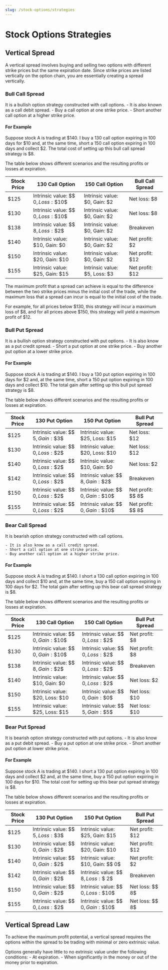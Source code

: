 ```yaml
---
slug: /stock-options/strategies
---
```


# Stock Options Strategies

## Vertical Spread 

A vertical spread involves buying and selling two options with different strike prices but the same expiration date. Since strike prices are listed vertically on the option chain, you are essentially creating a spread vertically.

### Bull Call Spread

It is a bullish option strategy constructed with call options.
	-	It is also known as a call debit spread.
	-	Buy a call option at one strike price.
	-	Short another call option at a higher strike price.

#### For Example 
Suppose stock $\text{A}$ is trading at \$$140$. I buy a $130$ call option expiring in $100$ days for \$$10$ and, at the same time, short a $150$ call option expiring in $100$ days and collect \$$2$. The total cost of setting up this bull call spread strategy is \$$8$.

The table below shows different scenarios and the resulting profits or losses at expiration.

| Stock Price | $\textbf{130}$ Call Option            | $\textbf{150}$ Call Option          | Bull Call Spread  |
|-------------|---------------------------------------|-------------------------------------|-------------------|
| \$$125$     | Intrinsic value: \$$ 0$, Loss: \$$10$ | Intrinsic value: \$$0$, Gain: \$$2$ | Net loss: \$$8$   |
| \$$130$     | Intrinsic value: \$$ 0$, Loss: \$$10$ | Intrinsic value: \$$0$, Gain: \$$2$ | Net loss: \$$8$   |
| \$$138$     | Intrinsic value: \$$ 8$, Loss: \$$2$  | Intrinsic value: \$$0$, Gain: \$$2$ | Breakeven         |
| \$$140$     | Intrinsic value: \$$10$, Gain: \$$0$  | Intrinsic value: \$$0$, Gain: \$$2$ | Net profit: \$$2$ |
| \$$150$     | Intrinsic value: \$$20$, Gain: \$$10$ | Intrinsic value: \$$0$, Gain: \$$2$ | Net profit: \$$12$|
| \$$155$     | Intrinsic value: \$$25$, Gain: \$$15$ | Intrinsic value: \$$5$, Loss: \$$3$ | Net profit: \$$12$  |

The maximum profit that a spread can achieve is equal to the difference between the two strike prices minus the initial cost of the trade, while the maximum loss that a spread can incur is equal to the initial cost of the trade.

For example, for all prices below \$$130$, this strategy will incur a maximum loss of \$$8$, and for all prices above \$$150$, this strategy will yield a maximum profit of \$$12$.


### Bull Put Spread

It is a bullish option strategy constructed with put options.
	- It is also know as a put credit spread.
	- Short a put option at one strike price.
	- Buy another put option at a lower strike price.

#### For Example
Suppose stock $\text{A}$ is trading at \$$140$. I buy a $130$ put option expiring in $100$ days for \$$2$ and, at the same time, short a $150$ put option expiring in $100$ days and collect \$$10$. The total gain after setting up this bull put spread strategy is \$$8$.

The table below shows different scenarios and the resulting profits or losses at expiration.

| Stock Price | $\textbf{130}$ Put Option             | $\textbf{150}$ Put Option             | Bull Put Spread   |
|-------------|---------------------------------------|---------------------------------------|-------------------|
| \$$125$     | Intrinsic value: \$$ 5$, Gain: \$$3$  | Intrinsic value: \$$25$, Loss: \$$15$ | Net loss: \$$12$  |
| \$$130$     | Intrinsic value: \$$ 0$, Loss: \$$2$  | Intrinsic value: \$$20$, Loss: \$$10$ | Net loss: \$$12$  |
| \$$140$     | Intrinsic value: \$$ 0$, Loss: \$$2$  | Intrinsic value: \$$10$, Gain: \$$0$  | Net loss: \$$2$   |
| \$$142$     | Intrinsic value: \$$ 0$, Loss: \$$2$  | Intrinsic value: \$$ 8$, Gain: \$$2$  | Breakeven         |
| \$$150$     | Intrinsic value: \$$ 0$, Loss: \$$2$  | Intrinsic value: \$$ 0$, Gain: \$$10$ | Net profit: \$$ 8$|
| \$$155$     | Intrinsic value: \$$ 0$, Loss: \$$2$  | Intrinsic value: \$$ 0$, Gain: \$$10$ | Net profit: \$$ 8$|


### Bear Call Spread

It is bearish option strategy constructed with call options.

	- It is also know as a call credit spread.
	- Short a call option at one strike price.
	- Buy another call option at a higher strike price.

#### For Example 
Suppose stock $\text{A}$ is trading at \$$140$. I short a $130$ call option expiring in $100$ days and collect \$$10$ and, at the same time, buy a $150$ call option expiring in $100$ days for \$$2$. The total gain after setting up this bear call spread strategy is \$$8$.

The table below shows different scenarios and the resulting profits or losses at expiration.

| Stock Price | $\textbf{130}$ Call Option            | $\textbf{150}$ Call Option            | Bull Put Spread   |
|-------------|---------------------------------------|---------------------------------------|-------------------|
| \$$125$     | Intrinsic value: \$$ 0$, Gain: \$$10$ | Intrinsic value: \$$ 0$, Loss: \$$2$  | Net profit: \$$8$ |
| \$$130$     | Intrinsic value: \$$ 0$, Gain: \$$10$ | Intrinsic value: \$$ 0$, Loss: \$$2$  | Net profit: \$$8$ |
| \$$138$     | Intrinsic value: \$$ 8$, Gain: \$$2$  | Intrinsic value: \$$ 0$, Loss: \$$2$  | Breakeven         |
| \$$140$     | Intrinsic value: \$$10$, Gain: \$$0$  | Intrinsic value: \$$ 0$, Loss: \$$2$  | Net loss: \$$2$   |
| \$$150$     | Intrinsic value: \$$20$, Loss: \$$10$ | Intrinsic value: \$$ 0$, Gain: \$$0$  | Net loss: \$$10$  |
| \$$155$     | Intrinsic value: \$$25$, Loss: \$$15$ | Intrinsic value: \$$ 5$, Gain: \$$5$  | Net loss: \$$10$  |


### Bear Put Spread

It is bearish option strategy constructed with put options.
	- It is also know as a put debit spread.
	- Buy a put option at one strike price.
	- Short another put option at lower strike price.


#### For Example 
Suppose stock $\text{A}$ is trading at \$$140$. I short a $130$ put option expiring in $100$ days and collect \$$2$ and, at the same time, buy a $150$ put option expiring in $100$ days for \$$10$. The total cost for setting up this bear put spread strategy is \$$8$.

The table below shows different scenarios and the resulting profits or losses at expiration.

| Stock Price | $\textbf{130}$ Put Option             | $\textbf{150}$ Put  Option            | Bull Put Spread    |
|-------------|---------------------------------------|---------------------------------------|--------------------|
| \$$125$     | Intrinsic value: \$$ 5$, Loss: \$$3$  | Intrinsic value: \$$25$, Gain: \$$15$ | Net profit: \$$12$ |
| \$$130$     | Intrinsic value: \$$ 0$, Gain: \$$2$  | Intrinsic value: \$$20$, Gain: \$$10$ | Net profit: \$$12$ |
| \$$140$     | Intrinsic value: \$$ 0$, Gain: \$$2$  | Intrinsic value: \$$10$, Gain: \$$ 0$ | Net profit: \$$2$  |
| \$$142$     | Intrinsic value: \$$ 0$, Gain: \$$2$  | Intrinsic value: \$$ 8$, Loss: \$$ 2$ | Breakeven          |
| \$$150$     | Intrinsic value: \$$ 0$, Gain: \$$2$  | Intrinsic value: \$$ 0$, Loss: \$$10$ | Net loss: \$$ 8$   |
| \$$155$     | Intrinsic value: \$$ 0$, Loss: \$$2$  | Intrinsic value: \$$ 0$, Gain: \$$10$ | Net loss: \$$ 8$   |


## Vertical Spread Law

To achieve the maximum profit potential, a vertical spread requires the options within the spread to be trading with minimal or zero extrinsic value.

Options generally have little to no extrinsic value under the following conditions:
	- At expiration.
	- When significantly in the money or out of the money prior to expiration.


